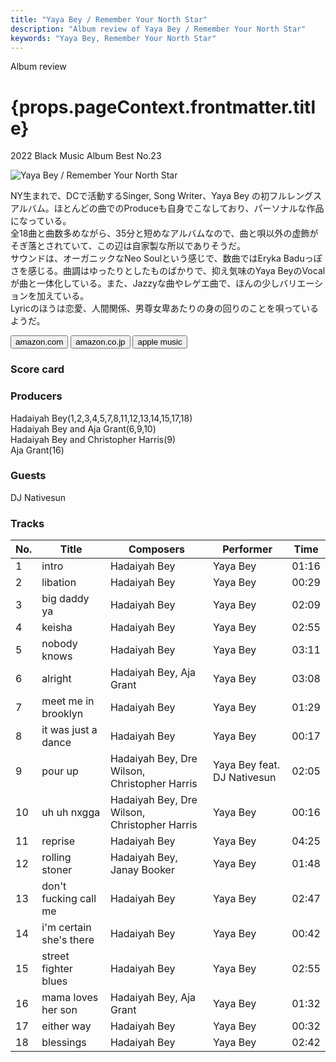 ```yaml
---
title: "Yaya Bey / Remember Your North Star"
description: "Album review of Yaya Bey / Remember Your North Star"
keywords: "Yaya Bey, Remember Your North Star"
---
```





<p className="largeP">Album review</p>
<h1 className="h1--no--margin">{props.pageContext.frontmatter.title}</h1>
<p className="largeP">
  <Link to="/best50/2022/">2022 Black Music Album Best No.23</Link>
</p>

<Row  className="image-card-group">
	<Column colMd={3} colLg={4} noGutterMdLeft="">
       <ImageCard>

![Yaya Bey / Remember Your North Star](../../images/cd/yayabey1L.jpg)

</ImageCard>
	</Column>
	<Column colMd={4} colLg={8} noGutterMdLeft="">
		<p>
			NY生まれで、DCで活動するSinger, Song Writer、Yaya Bey の初フルレングスアルバム。ほとんどの曲でのProduceも自身でこなしており、パーソナルな作品になっている。
			<br/>全18曲と曲数多めながら、35分と短めなアルバムなので、曲と唄以外の虚飾がそぎ落とされていて、この辺は自家製な所以でありそうだ。
			<br/>サウンドは、オーガニックなNeo Soulという感じで、数曲ではEryka Baduっぽさを感じる。曲調はゆったりとしたものばかりで、抑え気味のYaya BeyのVocalが曲と一体化している。また、Jazzyな曲やレゲエ曲で、ほんの少しバリエーションを加えている。
			<br/>Lyricのほうは恋愛、人間関係、男尊女卑あたりの身の回りのことを唄っているようだ。
			</p>
		<div>
		  <Button className="button-right-mergin"  href="https://amzn.to/3zQojrs" renderIcon={ArrowUpRight} size='sm' kind='primary'>
  	    amazon.com
  	  </Button>
  	  <Button className="button-right-mergin"  href="https://amzn.to/43l7uTd" renderIcon={ArrowUpRight} size='sm' kind='secondary'>
  	    amazon.co.jp
  	  </Button>
			<Button className="button-right-mergin"  href="https://apple.co/3Mv3NnN" renderIcon={ArrowUpRight} size='sm' kind='tertiary'>
  	   	apple music
  	  </Button>
			<AdvJS2/>
		</div>
	</Column>
</Row>
<Row >
	<Column colMd={4} colLg={4} noGutterMdLeft="">
		<div>
		  <h3>Score card</h3>
			<SliderJS1 value="5" />
		  <SliderJS2 value="2" />
			<SliderJS3 value="1" />
		  <SliderJS4 value="9" />
		</div>
	</Column>
	<Column colMd={8} colLg={8} noGutterMdLeft="">
		<div>
			<h3>Producers</h3>
			<p>
				Hadaiyah Bey(1,2,3,4,5,7,8,11,12,13,14,15,17,18)
				<br/>Hadaiyah Bey and Aja Grant(6,9,10)
				<br/>Hadaiyah Bey and Christopher Harris(9)
				<br/>Aja Grant(16)
			</p>
			<h3>Guests</h3>
			<p>
				DJ Nativesun
			</p>
		</div>
	</Column>
</Row>

<h3>Tracks</h3>

| No. | Title                   | Composers                                    | Performer                   | Time  |
| --- | ----------------------- | -------------------------------------------- | --------------------------- | ----- |
| 1   | intro                   | Hadaiyah Bey                                 | Yaya Bey                    | 01:16 |
| 2   | libation                | Hadaiyah Bey                                 | Yaya Bey                    | 00:29 |
| 3   | big daddy ya            | Hadaiyah Bey                                 | Yaya Bey                    | 02:09 |
| 4   | keisha                  | Hadaiyah Bey                                 | Yaya Bey                    | 02:55 |
| 5   | nobody knows            | Hadaiyah Bey                                 | Yaya Bey                    | 03:11 |
| 6   | alright                 | Hadaiyah Bey, Aja Grant                      | Yaya Bey                    | 03:08 |
| 7   | meet me in brooklyn     | Hadaiyah Bey                                 | Yaya Bey                    | 01:29 |
| 8   | it was just a dance     | Hadaiyah Bey                                 | Yaya Bey                    | 00:17 |
| 9   | pour up                 | Hadaiyah Bey, Dre Wilson, Christopher Harris | Yaya Bey feat. DJ Nativesun | 02:05 |
| 10  | uh uh nxgga             | Hadaiyah Bey, Dre Wilson, Christopher Harris | Yaya Bey                    | 00:16 |
| 11  | reprise                 | Hadaiyah Bey                                 | Yaya Bey                    | 04:25 |
| 12  | rolling stoner          | Hadaiyah Bey, Janay Booker                   | Yaya Bey                    | 01:48 |
| 13  | don't fucking call me   | Hadaiyah Bey                                 | Yaya Bey                    | 02:47 |
| 14  | i'm certain she's there | Hadaiyah Bey                                 | Yaya Bey                    | 00:42 |
| 15  | street fighter blues    | Hadaiyah Bey                                 | Yaya Bey                    | 02:55 |
| 16  | mama loves her son      | Hadaiyah Bey, Aja Grant                      | Yaya Bey                    | 01:32 |
| 17  | either way              | Hadaiyah Bey                                 | Yaya Bey                    | 00:32 |
| 18  | blessings               | Hadaiyah Bey                                 | Yaya Bey                    | 02:42 |

<AdvJS3 />
